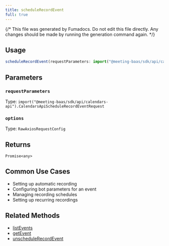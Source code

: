 ```yaml
---
title: scheduleRecordEvent
full: true
---
```


{/* This file was generated by Fumadocs. Do not edit this file directly. Any changes should be made by running the generation command again. */}



## Usage

```typescript
scheduleRecordEvent(requestParameters: import("@meeting-baas/sdk/api/calendars-api").CalendarsApiScheduleRecordEventRequest, options: RawAxiosRequestConfig): Promise<any>
```

## Parameters


### `requestParameters`

Type: `import("@meeting-baas/sdk/api/calendars-api").CalendarsApiScheduleRecordEventRequest`




### `options`

Type: `RawAxiosRequestConfig`




## Returns

`Promise<any>`



## Common Use Cases

- Setting up automatic recording
- Configuring bot parameters for an event
- Managing recording schedules
- Setting up recurring recordings

## Related Methods

- [listEvents](./listevents.mdx)
- [getEvent](./getevent.mdx)
- [unscheduleRecordEvent](./unschedulerecordevent.mdx)
